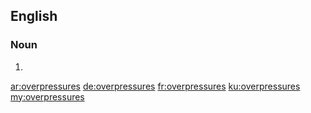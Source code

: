 ==English==

===Noun===
{{head|en|noun plural form}}

# {{plural of|overpressure|lang=en}}

[[ar:overpressures]]
[[de:overpressures]]
[[fr:overpressures]]
[[ku:overpressures]]
[[my:overpressures]]